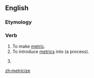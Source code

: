 ==English==

===Etymology===
{{suffix|metric|ize}}

===Verb===
{{en-verb|metriciz|es}}

#To make [[metric]].
#To introduce [[metrics]] into (a process).
# {{poetry}} {{rfdef}}

[[zh:metricize]]
